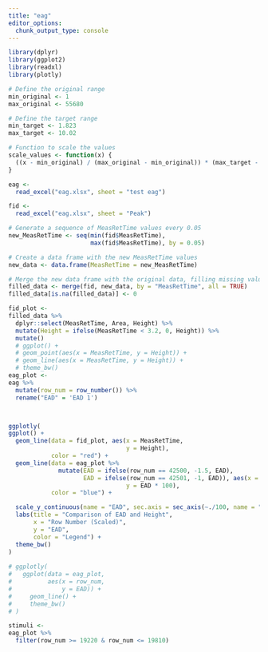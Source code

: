 ```yaml
---
title: "eag"
editor_options: 
  chunk_output_type: console
---
```


```r
library(dplyr)
library(ggplot2)
library(readxl)
library(plotly)
```
```r
# Define the original range
min_original <- 1
max_original <- 55680

# Define the target range
min_target <- 1.823
max_target <- 10.02

# Function to scale the values
scale_values <- function(x) {
  ((x - min_original) / (max_original - min_original)) * (max_target - min_target) + min_target
}

```

```r
eag <-
  read_excel("eag.xlsx", sheet = "test eag")

fid <-
  read_excel("eag.xlsx", sheet = "Peak") 

# Generate a sequence of MeasRetTime values every 0.05
new_MeasRetTime <- seq(min(fid$MeasRetTime), 
                       max(fid$MeasRetTime), by = 0.05)

# Create a data frame with the new MeasRetTime values
new_data <- data.frame(MeasRetTime = new_MeasRetTime)

# Merge the new data frame with the original data, filling missing values with 0
filled_data <- merge(fid, new_data, by = "MeasRetTime", all = TRUE)
filled_data[is.na(filled_data)] <- 0

fid_plot <- 
filled_data %>%
  dplyr::select(MeasRetTime, Area, Height) %>%
  mutate(Height = ifelse(MeasRetTime < 3.2, 0, Height)) %>%
  mutate()
  # ggplot() +
  # geom_point(aes(x = MeasRetTime, y = Height)) +
  # geom_line(aes(x = MeasRetTime, y = Height)) +
  # theme_bw()
eag_plot <-
eag %>%
  mutate(row_num = row_number()) %>%
  rename("EAD" = 'EAD 1') 



ggplotly(
ggplot() +
  geom_line(data = fid_plot, aes(x = MeasRetTime, 
                                 y = Height), 
            color = "red") +
  geom_line(data = eag_plot %>%
              mutate(EAD = ifelse(row_num == 42500, -1.5, EAD),
                     EAD = ifelse(row_num == 42501, -1, EAD)), aes(x = scale_values(row_num)+0.2, 
                                 y = EAD * 100), 
            color = "blue") +

  scale_y_continuous(name = "EAD", sec.axis = sec_axis(~./100, name = "Height")) + 
  labs(title = "Comparison of EAD and Height",
       x = "Row Number (Scaled)", 
       y = "EAD",
       color = "Legend") +
  theme_bw() 
)
  
# ggplotly(
#   ggplot(data = eag_plot,
#          aes(x = row_num,
#              y = EAD)) +
#     geom_line() +
#     theme_bw()
# )

stimuli <- 
eag_plot %>%
  filter(row_num >= 19220 & row_num <= 19810)
```








